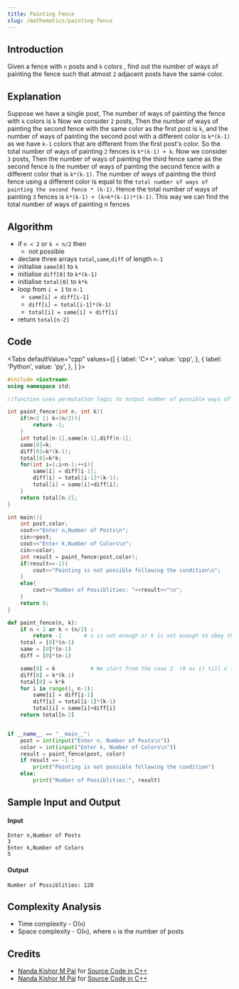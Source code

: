 ```yaml
---
title: Painting Fence
slug: /mathematics/painting-fence
---
```


## Introduction

Given a fence with `n` posts and `k` colors , find out the number of ways of painting the fence such that atmost `2` adjacent posts have the same color.

## Explanation

Suppose we have a single post, The number of ways of painting the fence with `k` colors is `k` Now we consider `2` posts, Then the number of ways of painting the second fence with the same color as the first post is `k`, and the number of ways of painting the second post with a different color is `k*(k-1)` as we have `k-1` colors that are different from the first post's color. So the total number of ways of painting `2` fences is `k*(k-1) + k`. Now we consider `3` posts, Then the number of ways of painting the third fence same as the second fence is the number of ways of painting the second fence with a different color that is `k*(k-1)`. The number of ways of painting the third fence using a different color is equal to the `total number of ways of painting the second fence * (k-1)`. Hence the total number of ways of painting `3` fences is `k*(k-1) + (k+k*(k-1))*(k-1)`. This way we can find the total number of ways of painting n fences

## Algorithm

- if `n < 2` or `k < n/2` then
    - not possible 
- declare three arrays `total`,`same`,`diff` of length `n-1` 
- initialise `same[0]` to `k`
- initialise `diff[0]` to `k*(k-1)`
- initialise `total[0]` to `k*k`
- loop from `i = 1` to `n-1`
    - `same[i] = diff[i-1]`
    - `diff[i] = total[i-1]*(k-1)`
    - `total[i] = same[i] + diff[i]`
- return `total[n-2]`

## Code


<Tabs
  defaultValue="cpp"
  values={[
    { label: 'C++', value: 'cpp', },
    { label: 'Python', value: 'py', },
  ]
}>

<TabItem value="cpp">

```cpp
#include <iostream>
using namespace std;

//function uses permutation logic to output number of possible ways of painting

int paint_fence(int n, int k){          
    if(n<2 || k<(n/2)){
        return -1;
    }
    int total[n-1],same[n-1],diff[n-1];
    same[0]=k;
    diff[0]=k*(k-1);
    total[0]=k*k;
    for(int i=1;i<n-1;++i){
        same[i] = diff[i-1];
        diff[i] = total[i-1]*(k-1);
        total[i] = same[i]+diff[i];
    }
    return total[n-2];
}

int main(){
    int post,color;
    cout<<"Enter n,Number of Posts\n";
    cin>>post;
    cout<<"Enter k,Number of Colors\n";
    cin>>color;
    int result = paint_fence(post,color);
    if(result==-1){
        cout<<"Painting is not possible following the condition\n";
    }
    else{
        cout<<"Number of Possiblities: "<<result<<"\n";
    }
    return 0;
}
```

</TabItem>
<TabItem value="py">

```python
def paint_fence(n, k):
    if n < 2 or k < (n/2) :
        return -1       # n is not enough or k is not enough to obey the condition
    total = [0]*(n-1)
    same = [0]*(n-1)
    diff = [0]*(n-1)

    same[0] = k           # We start from the case 2  (0 as i) till n (n-2 as i)
    diff[0] = k*(k-1)
    total[0] = k*k
    for i in range(1, n-1):
        same[i] = diff[i-1]
        diff[i] = total[i-1]*(k-1)
        total[i] = same[i]+diff[i]
    return total[n-2]


if __name__ == "__main__":
    post = int(input("Enter n, Number of Posts\n"))
    color = int(input("Enter k, Number of Colors\n"))
    result = paint_fence(post, color)
    if result == -1 :
        print("Painting is not possible following the condition")
    else:
        print("Number of Possiblities:", result)
```

</TabItem>
</Tabs>

## Sample Input and Output

#### Input

```
Enter n,Number of Posts
3
Enter k,Number of Colors
5
```

#### Output

```
Number of Possiblities: 120
```

## Complexity Analysis

- Time complexity - O(`n`)
- Space complexity - O(`n`), where `n` is the number of posts


## Credits

-   [Nanda Kishor M Pai](https://github.com/nandakishormpai2001) for [Source Code in C++](https://github.com/TesseractCoding/NeoAlgo/blob/master/C-Plus-Plus/cp/Paint_Fence.cpp)
-   [Nanda Kishor M Pai](https://github.com/nandakishormpai2001) for [Source Code in C++](https://github.com/TesseractCoding/NeoAlgo/blob/master/Python/cp/Paint_Fence.py)